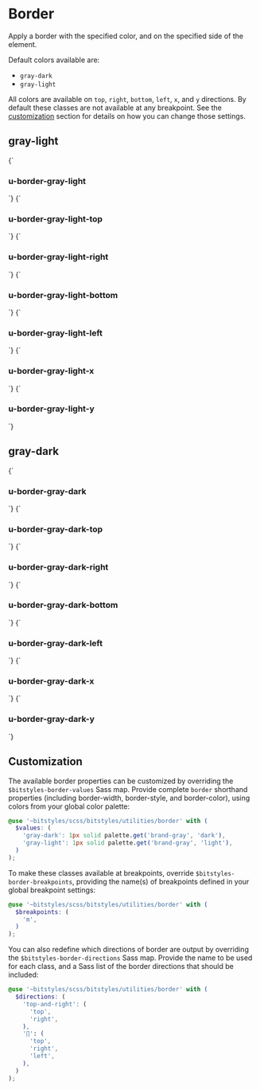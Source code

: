 
<Meta title="utilities/border" />

# Border

Apply a border with the specified color, and on the specified side of the element.

Default colors available are:

- `gray-dark`
- `gray-light`

All colors are available on `top`, `right`, `bottom`, `left`, `x`, and `y` directions. By default these classes are not available at any breakpoint. See the [customization](#customization) section for details on how you can change those settings.

## gray-light

<Canvas>
  <Story name="u-border-gray-light">
    {`
      <h3 class="u-border-gray-light">u-border-gray-light</h3>
    `}
  </Story>
  <Story name="u-border-gray-light-top">
    {`
      <h3 class="u-border-gray-light-top">u-border-gray-light-top</h3>
    `}
  </Story>
  <Story name="u-border-gray-light-right">
    {`
      <h3 class="u-border-gray-light-right">u-border-gray-light-right</h3>
    `}
  </Story>
  <Story name="u-border-gray-light-bottom">
    {`
      <h3 class="u-border-gray-light-bottom">u-border-gray-light-bottom</h3>
    `}
  </Story>
  <Story name="u-border-gray-light-left">
    {`
      <h3 class="u-border-gray-light-left">u-border-gray-light-left</h3>
    `}
  </Story>
  <Story name="u-border-gray-light-x">
    {`
      <h3 class="u-border-gray-light-x">u-border-gray-light-x</h3>
    `}
  </Story>
  <Story name="u-border-gray-light-y">
    {`
      <h3 class="u-border-gray-light-y">u-border-gray-light-y</h3>
    `}
  </Story>
</Canvas>

## gray-dark

<Canvas>
  <Story name="u-border-gray-dark">
    {`
      <h3 class="u-border-gray-dark">u-border-gray-dark</h3>
    `}
  </Story>
  <Story name="u-border-gray-dark-top">
    {`
      <h3 class="u-border-gray-dark-top">u-border-gray-dark-top</h3>
    `}
  </Story>
  <Story name="u-border-gray-dark-right">
    {`
      <h3 class="u-border-gray-dark-right">u-border-gray-dark-right</h3>
    `}
  </Story>
  <Story name="u-border-gray-dark-bottom">
    {`
      <h3 class="u-border-gray-dark-bottom">u-border-gray-dark-bottom</h3>
    `}
  </Story>
  <Story name="u-border-gray-dark-left">
    {`
      <h3 class="u-border-gray-dark-left">u-border-gray-dark-left</h3>
    `}
  </Story>
  <Story name="u-border-gray-dark-x">
    {`
      <h3 class="u-border-gray-dark-x">u-border-gray-dark-x</h3>
    `}
  </Story>
  <Story name="u-border-gray-dark-y">
    {`
      <h3 class="u-border-gray-dark-y">u-border-gray-dark-y</h3>
    `}
  </Story>
</Canvas>

## Customization

The available border properties can be customized by overriding the `$bitstyles-border-values` Sass map. Provide complete `border` shorthand properties (including border-width, border-style, and border-color), using colors from your global color palette:

```scss
@use '~bitstyles/scss/bitstyles/utilities/border' with (
  $values: (
    'gray-dark': 1px solid palette.get('brand-gray', 'dark'),
    'gray-light': 1px solid palette.get('brand-gray', 'light'),
  )
);
```

To make these classes available at breakpoints, override `$bitstyles-border-breakpoints`, providing the name(s) of breakpoints defined in your global breakpoint settings:

```scss
@use '~bitstyles/scss/bitstyles/utilities/border' with (
  $breakpoints: (
    'm',
  )
);
```

You can also redefine which directions of border are output by overriding the `$bitstyles-border-directions` Sass map. Provide the name to be used for each class, and a Sass list of the border directions that should be included:

```scss
@use '~bitstyles/scss/bitstyles/utilities/border' with (
  $directions: (
    'top-and-right': (
      'top',
      'right',
    ),
    '∏': (
      'top',
      'right',
      'left',
    ),
  )
);
```
